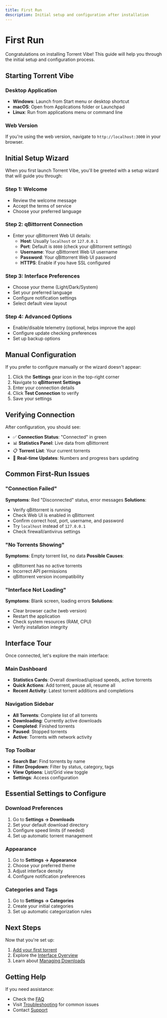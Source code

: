 ```yaml
---
title: First Run
description: Initial setup and configuration after installation
---
```


# First Run

Congratulations on installing Torrent Vibe! This guide will help you through the initial setup and configuration process.

## Starting Torrent Vibe

### Desktop Application
- **Windows**: Launch from Start menu or desktop shortcut
- **macOS**: Open from Applications folder or Launchpad
- **Linux**: Run from applications menu or command line

### Web Version
If you're using the web version, navigate to `http://localhost:3000` in your browser.

## Initial Setup Wizard

When you first launch Torrent Vibe, you'll be greeted with a setup wizard that will guide you through:

### Step 1: Welcome
- Review the welcome message
- Accept the terms of service
- Choose your preferred language

### Step 2: qBittorrent Connection
- Enter your qBittorrent Web UI details:
  - **Host**: Usually `localhost` or `127.0.0.1`
  - **Port**: Default is `8080` (check your qBittorrent settings)
  - **Username**: Your qBittorrent Web UI username
  - **Password**: Your qBittorrent Web UI password
  - **HTTPS**: Enable if you have SSL configured

### Step 3: Interface Preferences
- Choose your theme (Light/Dark/System)
- Set your preferred language
- Configure notification settings
- Select default view layout

### Step 4: Advanced Options
- Enable/disable telemetry (optional, helps improve the app)
- Configure update checking preferences
- Set up backup options

## Manual Configuration

If you prefer to configure manually or the wizard doesn't appear:

1. Click the **Settings** gear icon in the top-right corner
2. Navigate to **qBittorrent Settings**
3. Enter your connection details
4. Click **Test Connection** to verify
5. Save your settings

## Verifying Connection

After configuration, you should see:

- ✅ **Connection Status**: "Connected" in green
- 📊 **Statistics Panel**: Live data from qBittorrent
- 📋 **Torrent List**: Your current torrents
- 🔄 **Real-time Updates**: Numbers and progress bars updating

## Common First-Run Issues

### "Connection Failed"
**Symptoms**: Red "Disconnected" status, error messages
**Solutions**:
- Verify qBittorrent is running
- Check Web UI is enabled in qBittorrent
- Confirm correct host, port, username, and password
- Try `localhost` instead of `127.0.0.1`
- Check firewall/antivirus settings

### "No Torrents Showing"
**Symptoms**: Empty torrent list, no data
**Possible Causes**:
- qBittorrent has no active torrents
- Incorrect API permissions
- qBittorrent version incompatibility

### "Interface Not Loading"
**Symptoms**: Blank screen, loading errors
**Solutions**:
- Clear browser cache (web version)
- Restart the application
- Check system resources (RAM, CPU)
- Verify installation integrity

## Interface Tour

Once connected, let's explore the main interface:

### Main Dashboard
- **Statistics Cards**: Overall download/upload speeds, active torrents
- **Quick Actions**: Add torrent, pause all, resume all
- **Recent Activity**: Latest torrent additions and completions

### Navigation Sidebar
- **All Torrents**: Complete list of all torrents
- **Downloading**: Currently active downloads
- **Completed**: Finished torrents
- **Paused**: Stopped torrents
- **Active**: Torrents with network activity

### Top Toolbar
- **Search Bar**: Find torrents by name
- **Filter Dropdown**: Filter by status, category, tags
- **View Options**: List/Grid view toggle
- **Settings**: Access configuration

## Essential Settings to Configure

### Download Preferences
1. Go to **Settings → Downloads**
2. Set your default download directory
3. Configure speed limits (if needed)
4. Set up automatic torrent management

### Appearance
1. Go to **Settings → Appearance**
2. Choose your preferred theme
3. Adjust interface density
4. Configure notification preferences

### Categories and Tags
1. Go to **Settings → Categories**
2. Create your initial categories
3. Set up automatic categorization rules

## Next Steps

Now that you're set up:

1. [Add your first torrent](../user-guide/torrent-management/adding-torrents)
2. Explore the [Interface Overview](../user-guide/interface-overview)
3. Learn about [Managing Downloads](../user-guide/torrent-management/managing-downloads)

## Getting Help

If you need assistance:
- Check the [FAQ](../troubleshooting/faq)
- Visit [Troubleshooting](../troubleshooting/) for common issues
- Contact [Support](../troubleshooting/support)